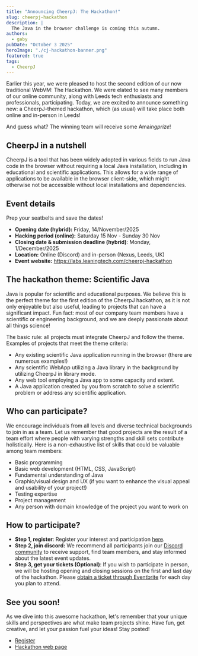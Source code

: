 ```yaml
---
title: "Announcing CheerpJ: The Hackathon!"
slug: cheerpj-hackathon
description: |
  The Java in the browser challenge is coming this autumn.
authors:
  - gaby
pubDate: "October 3 2025"
heroImage: "./cj-hackathon-banner.png"
featured: true
tags:
  - CheerpJ
---
```



Earlier this year, we were pleased to host the second edition of our now traditional WebVM: The Hackathon. We were elated to see many members of our online community, along with Leeds tech enthusiasts and professionals, participating. Today, we are excited to announce something new: a CheerpJ-themed hackathon, which (as usual) will take place both online and in-person in Leeds!

And guess what? The winning team will receive some Ama$ing prize$!

## CheerpJ in a nutshell

CheerpJ is a tool that has been widely adopted in various fields to run Java code in the browser without requiring a local Java installation, including in educational and scientific applications. This allows for a wide range of applications to be available in the browser client-side, which might otherwise not be accessible without local installations and dependencies.

## Event details

Prep your seatbelts and save the dates!

- **Opening date (hybrid):** Friday, 14/November/2025
- **Hacking period (online):** Saturday 15 Nov - Sunday 30 Nov
- **Closing date & submission deadline (hybrid)**: Monday, 1/December/2025
- **Location:** Online (Discord) and in-person (Nexus, Leeds, UK)
- **Event website:** https://labs.leaningtech.com/cheerpj-hackathon


## The hackathon theme: Scientific Java

Java is popular for scientific and educational purposes. We believe this is the perfect theme for the first edition of the CheerpJ hackathon, as it is not only enjoyable but also useful, leading to projects that can have a significant impact. Fun fact: most of our company team members have a scientific or engineering background, and we are deeply passionate about all things science!

The basic rule: all projects must integrate CheerpJ and follow the theme. Examples of projects that meet the theme criteria:
- Any existing scientific Java application running in the browser (there are numerous examples!)
- Any scientific WebApp utilizing a Java library in the background by utilizing CheerpJ in library mode.
- Any web tool employing a Java app to some capacity and extent.
- A Java application created by you from scratch to solve a scientific problem or address any scientific application.

## Who can participate?

We encourage individuals from all levels and diverse technical backgrounds to join in as a team. Let us remember that good projects are the result of a team effort where people with varying strengths and skill sets contribute holistically.
Here is a non-exhaustive list of skills that could be valuable among team members:

- Basic programming
- Basic web development (HTML, CSS, JavaScript)
- Fundamental understanding of Java
- Graphic/visual design and UX (if you want to enhance the visual appeal and usability of your project!)
- Testing expertise
- Project management
- Any person with domain knowledge of the project you want to work on

## How to participate?

- **Step 1, register**: Register your interest and participation [here](https://forms.gle/ECGyMj8xzjgWQADaA).
- **Step 2, join discord:** We recommend all participants join our [Discord community](https://discord.leaningtech.com/) to receive support, find team members, and stay informed about the latest event updates.
- **Step 3, get your tickets (Optional)**: If you wish to participate in person, we will be hosting opening and closing sessions on the first and last day of the hackathon. Please [obtain a ticket through Eventbrite](https://www.eventbrite.co.uk/e/cheerpj-the-hackathon-tickets-1720915477519?utm-campaign=social&utm-content=attendeeshare&utm-medium=discovery&utm-term=listing&utm-source=cp&aff=ebdsshcopyurl) for each day you plan to attend.

## See you soon!

As we dive into this awesome hackathon, let's remember that your unique skills and perspectives are what make team projects shine. Have fun, get creative, and let your passion fuel your ideas! Stay posted!

- [Register](https://forms.gle/ECGyMj8xzjgWQADaA)
- [Hackathon web page](https://labs.leaningtech.com/cheerpj-hackathon)
